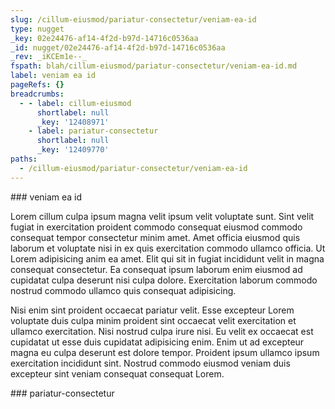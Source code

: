 ```yaml
---
slug: /cillum-eiusmod/pariatur-consectetur/veniam-ea-id
type: nugget
_key: 02e24476-af14-4f2d-b97d-14716c0536aa
_id: nugget/02e24476-af14-4f2d-b97d-14716c0536aa
_rev: _iKCEm1e--_
fspath: blah/cillum-eiusmod/pariatur-consectetur/veniam-ea-id.md
label: veniam ea id
pageRefs: {}
breadcrumbs:
  - - label: cillum-eiusmod
      shortlabel: null
      _key: '12408971'
    - label: pariatur-consectetur
      shortlabel: null
      _key: '12409770'
paths:
  - /cillum-eiusmod/pariatur-consectetur/veniam-ea-id
---
```


<NuggetArea>
<Nugget slug="/cillum-eiusmod/pariatur-consectetur/veniam-ea-id" type="nugget" _key="02e24476-af14-4f2d-b97d-14716c0536aa" _id="nugget/02e24476-af14-4f2d-b97d-14716c0536aa" _rev="_iKCEm1e--_" fspath="blah/cillum-eiusmod/pariatur-consectetur/veniam-ea-id.md" label="veniam ea id" paths="/cillum-eiusmod/pariatur-consectetur/veniam-ea-id">
<NuggetBody>
### veniam ea id

Lorem cillum culpa ipsum magna velit ipsum velit voluptate sunt. Sint velit fugiat in exercitation proident commodo consequat eiusmod commodo consequat tempor consectetur minim amet. Amet officia eiusmod quis laborum et voluptate nisi in ex quis exercitation commodo ullamco officia. Ut Lorem adipisicing anim ea amet. Elit qui sit in fugiat incididunt velit in magna consequat consectetur. Ea consequat ipsum laborum enim eiusmod ad cupidatat culpa deserunt nisi culpa dolore. Exercitation laborum commodo nostrud commodo ullamco quis consequat adipisicing.

Nisi enim sint proident occaecat pariatur velit. Esse excepteur Lorem voluptate duis culpa minim proident sint occaecat velit exercitation et ullamco exercitation. Nisi nostrud culpa irure nisi. Eu velit ex occaecat est cupidatat ut esse duis cupidatat adipisicing enim. Enim ut ad excepteur magna eu culpa deserunt est dolore tempor. Proident ipsum ullamco ipsum exercitation incididunt sint. Nostrud commodo eiusmod veniam duis excepteur sint veniam consequat consequat Lorem.

</NuggetBody>
<Breadcrumbs>
<Crumbs>
<Crumb _key="12408971" label="cillum-eiusmod" /><Crumb _key="12409770" label="pariatur-consectetur" />
</Crumbs>
</Breadcrumbs>
</Nugget>

<NuggetsInbound>
</NuggetsInbound>
<NuggetsOutbound>
</NuggetsOutbound>
</NuggetArea>
<PassagesInbound>
<Passage direction="inbound" type="passage" _key="12409770" _id="passage/12409770" _rev="_iKCEm0----" label="pariatur-consectetur" passage="pariatur-consectetur" fspath="blah/cillum-eiusmod/pariatur-consectetur" paths="/cillum-eiusmod/pariatur-consectetur" slug="/cillum-eiusmod/pariatur-consectetur">
<NuggetBody>
### pariatur-consectetur

</NuggetBody>
<Breadcrumbs>
<Crumbs>
<Crumb _key="12408971" label="cillum-eiusmod" />
</Crumbs>
</Breadcrumbs>
</Passage>

</PassagesInbound>
<PassagesOutbound>
</PassagesOutbound>